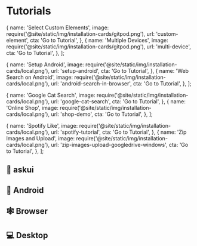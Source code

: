 # Tutorials

  {
    name: 'Select Custom Elements',
    image: require('@site/static/img/installation-cards/gitpod.png'),
    url: 'custom-element',
    cta: 'Go to Tutorial',
  },
  {
    name: 'Multiple Devices',
    image: require('@site/static/img/installation-cards/gitpod.png'),
    url: 'multi-device',
    cta: 'Go to Tutorial',
  },
];

  {
    name: 'Setup Android',
    image: require('@site/static/img/installation-cards/local.png'),
    url: 'setup-android',
    cta: 'Go to Tutorial',
  },
  {
    name: 'Web Search on Android',
    image: require('@site/static/img/installation-cards/local.png'),
    url: 'android-search-in-browser',
    cta: 'Go to Tutorial',
  },
];

  {
    name: 'Google Cat Search',
    image: require('@site/static/img/installation-cards/local.png'),
    url: 'google-cat-search',
    cta: 'Go to Tutorial',
  },
  {
    name: 'Online Shop',
    image: require('@site/static/img/installation-cards/local.png'),
    url: 'shop-demo',
    cta: 'Go to Tutorial',
  },
];

  {
    name: 'Spotify Like',
    image: require('@site/static/img/installation-cards/local.png'),
    url: 'spotify-tutorial',
    cta: 'Go to Tutorial',
  },
  {
    name: 'Zip Images and Upload',
    image: require('@site/static/img/installation-cards/local.png'),
    url: 'zip-images-upload-googledrive-windows',
    cta: 'Go to Tutorial',
  },
];


## 🔧 askui
<TutorialCardsRows row={askuiRow}/>

## 🤖 Android
<TutorialCardsRows row={androidRow}/>

## 🕸️ Browser
<TutorialCardsRows row={webRow}/>

## 💻 Desktop
<TutorialCardsRows row={desktopRow}/>
